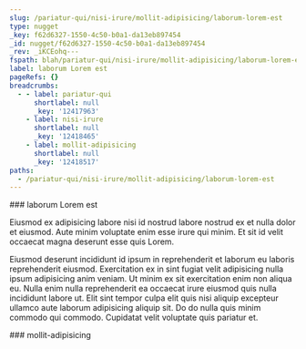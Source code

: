 ```yaml
---
slug: /pariatur-qui/nisi-irure/mollit-adipisicing/laborum-lorem-est
type: nugget
_key: f62d6327-1550-4c50-b0a1-da13eb897454
_id: nugget/f62d6327-1550-4c50-b0a1-da13eb897454
_rev: _iKCEohq---
fspath: blah/pariatur-qui/nisi-irure/mollit-adipisicing/laborum-lorem-est.md
label: laborum Lorem est
pageRefs: {}
breadcrumbs:
  - - label: pariatur-qui
      shortlabel: null
      _key: '12417963'
    - label: nisi-irure
      shortlabel: null
      _key: '12418465'
    - label: mollit-adipisicing
      shortlabel: null
      _key: '12418517'
paths:
  - /pariatur-qui/nisi-irure/mollit-adipisicing/laborum-lorem-est
---
```


<NuggetArea>
<Nugget slug="/pariatur-qui/nisi-irure/mollit-adipisicing/laborum-lorem-est" type="nugget" _key="f62d6327-1550-4c50-b0a1-da13eb897454" _id="nugget/f62d6327-1550-4c50-b0a1-da13eb897454" _rev="_iKCEohq---" fspath="blah/pariatur-qui/nisi-irure/mollit-adipisicing/laborum-lorem-est.md" label="laborum Lorem est" paths="/pariatur-qui/nisi-irure/mollit-adipisicing/laborum-lorem-est">
<NuggetBody>
### laborum Lorem est

Eiusmod ex adipisicing labore nisi id nostrud labore nostrud ex et nulla dolor et eiusmod. Aute minim voluptate enim esse irure qui minim. Et sit id velit occaecat magna deserunt esse quis Lorem.

Eiusmod deserunt incididunt id ipsum in reprehenderit et laborum eu laboris reprehenderit eiusmod. Exercitation ex in sint fugiat velit adipisicing nulla ipsum adipisicing anim veniam. Ut minim ex sit exercitation enim non aliqua eu. Nulla enim nulla reprehenderit ea occaecat irure eiusmod quis nulla incididunt labore ut. Elit sint tempor culpa elit quis nisi aliquip excepteur ullamco aute laborum adipisicing aliquip sit. Do do nulla quis minim commodo qui commodo. Cupidatat velit voluptate quis pariatur et.

</NuggetBody>
<Breadcrumbs>
<Crumbs>
<Crumb _key="12417963" label="pariatur-qui" /><Crumb _key="12418465" label="nisi-irure" /><Crumb _key="12418517" label="mollit-adipisicing" />
</Crumbs>
</Breadcrumbs>
</Nugget>

<NuggetsInbound>
</NuggetsInbound>
<NuggetsOutbound>
</NuggetsOutbound>
</NuggetArea>
<PassagesInbound>
<Passage direction="inbound" type="passage" _key="12418517" _id="passage/12418517" _rev="_iKCEohi---" label="mollit-adipisicing" passage="mollit-adipisicing" fspath="blah/pariatur-qui/nisi-irure/mollit-adipisicing" paths="/pariatur-qui/nisi-irure/mollit-adipisicing" slug="/pariatur-qui/nisi-irure/mollit-adipisicing">
<NuggetBody>
### mollit-adipisicing

</NuggetBody>
<Breadcrumbs>
<Crumbs>
<Crumb _key="12417963" label="pariatur-qui" /><Crumb _key="12418465" label="nisi-irure" />
</Crumbs>
</Breadcrumbs>
</Passage>

</PassagesInbound>
<PassagesOutbound>
</PassagesOutbound>
